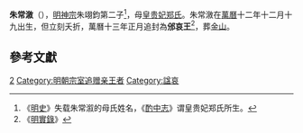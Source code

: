 '''朱常漵'''（{{bd|1585年|1月19日|1585年|1月19日|catIdx=Z朱}}），[[明神宗|明神宗]]朱翊鈞第二子<ref>《[[明史|明史]]》失载朱常溆的母氏姓名，《[[酌中志|酌中志]]》谓皇贵妃郑氏所生。 </ref>，母[[孝宁太皇太后|皇贵妃郑氏]]。朱常漵在[[萬曆|萬曆]]十二年十二月十九出生，但立刻夭折，萬曆十三年正月追封為'''邠哀王'''<ref>《[[明實錄|明實錄]]》 </ref>，葬[[玉泉山|金山]]。

==參考文獻==
<div class="references-small">
<references></references>
</div>

{{s-start}}
{{s-none|無|[[明朝|明政府]]封之}}
{{s-ttl|title=[[明朝藩王列表_(世宗、穆宗及神宗系)|明邠國國王]]|years=追封}}
{{s-none|無|無子，[[明朝|明朝廷]]撤除封國}}
{{end}}

{{明神宗皇室}}

[[Category:明神宗皇子|2]]
[[Category:明朝宗室追赠亲王者|Category:明朝宗室追赠亲王者]]
[[Category:諡哀|Category:諡哀]]